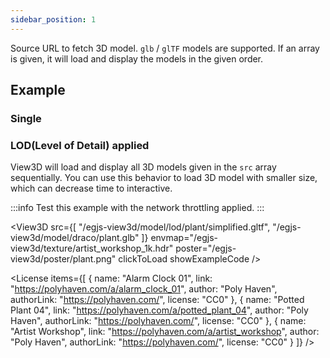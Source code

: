 ```yaml
---
sidebar_position: 1
---
```



<OptionDescriptor type="string | string[] | null" defaultVal="null" />

Source URL to fetch 3D model. `glb` / `glTF` models are supported.
If an array is given, it will load and display the models in the given order.

## Example
### Single
<View3D
  src="/egjs-view3d/model/draco/alarm.glb"
  envmap="/egjs-view3d/texture/artist_workshop_1k.hdr"
  showExampleCode />

### LOD(Level of Detail) applied
View3D will load and display all 3D models given in the `src` array sequentially.
You can use this behavior to load 3D model with smaller size, which can decrease time to interactive.

:::info
Test this example with the network throttling applied.
:::

<View3D
  src={[
    "/egjs-view3d/model/lod/plant/simplified.gltf",
    "/egjs-view3d/model/draco/plant.glb"
  ]}
  envmap="/egjs-view3d/texture/artist_workshop_1k.hdr"
  poster="/egjs-view3d/poster/plant.png"
  clickToLoad
  showExampleCode />

<License items={[
  {
    name: "Alarm Clock 01",
    link: "https://polyhaven.com/a/alarm_clock_01",
    author: "Poly Haven",
    authorLink: "https://polyhaven.com/",
    license: "CC0"
  },
  {
    name: "Potted Plant 04",
    link: "https://polyhaven.com/a/potted_plant_04",
    author: "Poly Haven",
    authorLink: "https://polyhaven.com/",
    license: "CC0"
  },
  {
    name: "Artist Workshop",
    link: "https://polyhaven.com/a/artist_workshop",
    author: "Poly Haven",
    authorLink: "https://polyhaven.com/",
    license: "CC0"
  }
]} />
